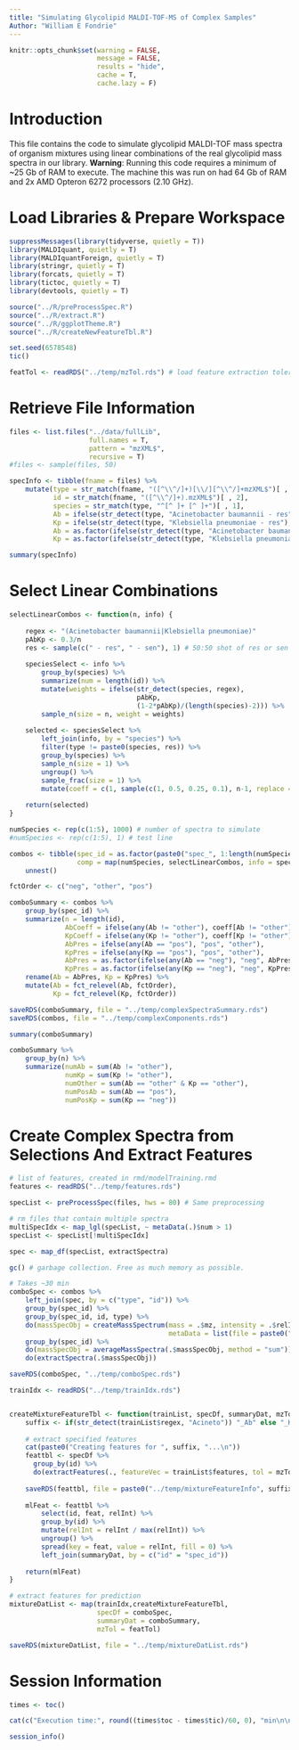 ```yaml
---
title: "Simulating Glycolipid MALDI-TOF-MS of Complex Samples"
Author: "William E Fondrie"
---
```


```r
knitr::opts_chunk$set(warning = FALSE, 
                      message = FALSE, 
                      results = "hide", 
                      cache = T,
                      cache.lazy = F)
```

# Introduction 
This file contains the code to simulate glycolipid MALDI-TOF mass spectra of organism mixtures using linear combinations of the real glycolipid mass spectra in our library. **Warning**: Running this code requires a minimum of ~25 Gb of RAM to execute. The machine this was run on had 64 Gb of RAM and 2x AMD Opteron 6272 processors (2.10 GHz).  

# Load Libraries & Prepare Workspace
```r
suppressMessages(library(tidyverse, quietly = T))
library(MALDIquant, quietly = T)
library(MALDIquantForeign, quietly = T)
library(stringr, quietly = T)
library(forcats, quietly = T)
library(tictoc, quietly = T)
library(devtools, quietly = T)

source("../R/preProcessSpec.R")
source("../R/extract.R")
source("../R/ggplotTheme.R")
source("../R/createNewFeatureTbl.R")

set.seed(6578548)
tic()

featTol <- readRDS("../temp/mzTol.rds") # load feature extraction tolerance
```

# Retrieve File Information  
```r
files <- list.files("../data/fullLib", 
                    full.names = T, 
                    pattern = "mzXML$",
                    recursive = T)
#files <- sample(files, 50)

specInfo <- tibble(fname = files) %>%
    mutate(type = str_match(fname, "([^\\^/]+)[\\/][^\\^/]+mzXML$")[ , 2],
           id = str_match(fname, "([^\\^/]+).mzXML$")[ , 2],
           species = str_match(type, "^[^ ]+ [^ ]+")[ , 1],
           Ab = ifelse(str_detect(type, "Acinetobacter baumannii - res"), "pos", "other"),
           Kp = ifelse(str_detect(type, "Klebsiella pneumoniae - res"), "pos", "other"),
           Ab = as.factor(ifelse(str_detect(type, "Acinetobacter baumannii - sen"), "neg", Ab)),
           Kp = as.factor(ifelse(str_detect(type, "Klebsiella pneumoniae - sen"), "neg", Kp)))

summary(specInfo)

```

# Select Linear Combinations  
```r
selectLinearCombos <- function(n, info) {
    
    regex <- "(Acinetobacter baumannii|Klebsiella pneumoniae)"
    pAbKp <- 0.3/n
    res <- sample(c(" - res", " - sen"), 1) # 50:50 shot of res or sen
    
    speciesSelect <- info %>%
        group_by(species) %>%
        summarize(num = length(id)) %>%
        mutate(weights = ifelse(str_detect(species, regex), 
                                pAbKp, 
                                (1-2*pAbKp)/(length(species)-2))) %>%
        sample_n(size = n, weight = weights)
    
    selected <- speciesSelect %>%
        left_join(info, by = "species") %>%
        filter(type != paste0(species, res)) %>%
        group_by(species) %>%
        sample_n(size = 1) %>%
        ungroup() %>%
        sample_frac(size = 1) %>%
        mutate(coeff = c(1, sample(c(1, 0.5, 0.25, 0.1), n-1, replace = T)))
    
    return(selected)
}

numSpecies <- rep(c(1:5), 1000) # number of spectra to simulate
#numSpecies <- rep(c(1:5), 1) # test line

combos <- tibble(spec_id = as.factor(paste0("spec_", 1:length(numSpecies))),
                 comp = map(numSpecies, selectLinearCombos, info = specInfo)) %>%
    unnest()

fctOrder <- c("neg", "other", "pos")

comboSummary <- combos %>%
    group_by(spec_id) %>%
    summarize(n = length(id),
              AbCoeff = ifelse(any(Ab != "other"), coeff[Ab != "other"] / max(coeff), 0),
              KpCoeff = ifelse(any(Kp != "other"), coeff[Kp != "other"] / max(coeff), 0),
              AbPres = ifelse(any(Ab == "pos"), "pos", "other"),
              KpPres = ifelse(any(Kp == "pos"), "pos", "other"),
              AbPres = as.factor(ifelse(any(Ab == "neg"), "neg", AbPres)),
              KpPres = as.factor(ifelse(any(Kp == "neg"), "neg", KpPres))) %>%
    rename(Ab = AbPres, Kp = KpPres) %>%
    mutate(Ab = fct_relevel(Ab, fctOrder),
           Kp = fct_relevel(Kp, fctOrder))

saveRDS(comboSummary, file = "../temp/complexSpectraSummary.rds")
saveRDS(combos, file = "../temp/complexComponents.rds")

summary(comboSummary)

comboSummary %>%
    group_by(n) %>%
    summarize(numAb = sum(Ab != "other"),
              numKp = sum(Kp != "other"),
              numOther = sum(Ab == "other" & Kp == "other"),
              numPosAb = sum(Ab == "pos"),
              numPosKp = sum(Kp == "neg"))
```

# Create Complex Spectra from Selections And Extract Features  
```r
# list of features, created in rmd/modelTraining.rmd
features <- readRDS("../temp/features.rds")

specList <- preProcessSpec(files, hws = 80) # Same preprocessing

# rm files that contain multiple spectra
multiSpecIdx <- map_lgl(specList, ~ metaData(.)$num > 1)
specList <- specList[!multiSpecIdx]

spec <- map_df(specList, extractSpectra)

gc() # garbage collection. Free as much memory as possible.

# Takes ~30 min
comboSpec <- combos %>% 
    left_join(spec, by = c("type", "id")) %>%
    group_by(spec_id) %>%
    group_by(spec_id, id, type) %>%
    do(massSpecObj = createMassSpectrum(mass = .$mz, intensity = .$relInt, 
                                        metaData = list(file = paste0("/cmb/", .$spec_id[1], ".mzXML")))) %>%
    group_by(spec_id) %>%
    do(massSpecObj = averageMassSpectra(.$massSpecObj, method = "sum")) %>%
    do(extractSpectra(.$massSpecObj))

saveRDS(comboSpec, "../temp/comboSpec.rds")

trainIdx <- readRDS("../temp/trainIdx.rds")


createMixtureFeatureTbl <- function(trainList, specDf, summaryDat, mzTol) {
    suffix <- if(str_detect(trainList$regex, "Acineto")) "_Ab" else "_Kp"
    
    # extract specified features
    cat(paste0("Creating features for ", suffix, "...\n"))
    feattbl <- specDf %>%
      group_by(id) %>%
      do(extractFeatures(., featureVec = trainList$features, tol = mzTol))
    
    saveRDS(feattbl, file = paste0("../temp/mixtureFeatureInfo", suffix, ".rds"))
    
    mlFeat <- feattbl %>%
        select(id, feat, relInt) %>%
        group_by(id) %>%
        mutate(relInt = relInt / max(relInt)) %>%
        ungroup() %>%
        spread(key = feat, value = relInt, fill = 0) %>%
        left_join(summaryDat, by = c("id" = "spec_id")) 
    
    return(mlFeat)
}

# extract features for prediction
mixtureDatList <- map(trainIdx,createMixtureFeatureTbl, 
                      specDf = comboSpec,
                      summaryDat = comboSummary,
                      mzTol = featTol)

saveRDS(mixtureDatList, file = "../temp/mixtureDatList.rds")
```

# Session Information  
```r
times <- toc()

cat(c("Execution time:", round((times$toc - times$tic)/60, 0), "min\n\n"))

session_info()
```



